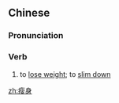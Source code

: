 ==Chinese==
{{zh-forms}}

===Pronunciation===
{{zh-pron
|m=shòushēn
|c=sau3 san1
|mn=qz:sò-sin/xm,zz:sò͘-sin
|cat=v
}}

===Verb===
{{zh-verb}}

# to [[lose weight]]; to [[slim down]]

[[zh:瘦身]]